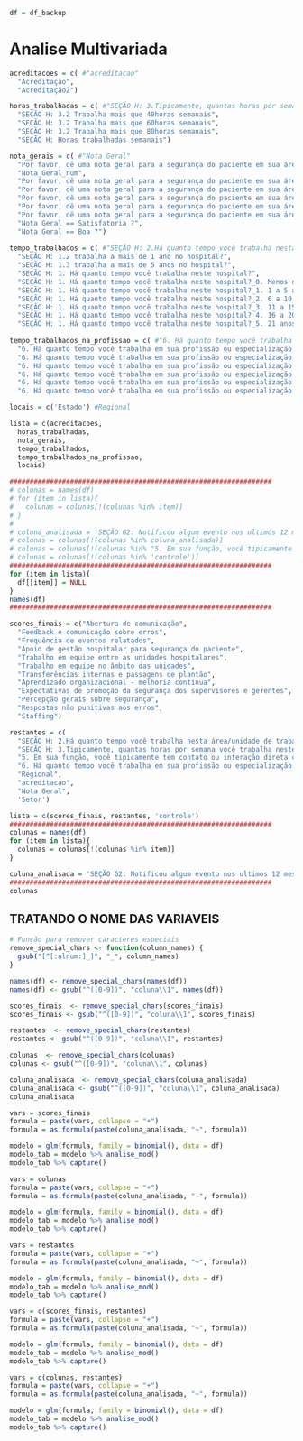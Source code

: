 ```r
df = df_backup
```

# Analise Multivariada

```r
acreditacoes = c( #"acreditacao"
  "Acreditação",
  "Acreditação2")

horas_trabalhadas = c( #"SEÇÃO H: 3.Tipicamente, quantas horas por semana você trabalha neste hospital?",
  "SEÇÃO H: 3.2 Trabalha mais que 40horas semanais",
  "SEÇÃO H: 3.2 Trabalha mais que 60horas semanais",
  "SEÇÃO H: 3.2 Trabalha mais que 80horas semanais",
  "SEÇÃO H: Horas trabalhadas semanais")

nota_gerais = c( #"Nota Geral"
  "Por favor, dê uma nota geral para a segurança do paciente em sua área/unidade de trabalho hospitalar.",
  "Nota_Geral_num",
  "Por favor, dê uma nota geral para a segurança do paciente em sua área/unidade de trabalho hospitalar._Excelente",
  "Por favor, dê uma nota geral para a segurança do paciente em sua área/unidade de trabalho hospitalar._Muito boa",
  "Por favor, dê uma nota geral para a segurança do paciente em sua área/unidade de trabalho hospitalar._Muito ruim",
  "Por favor, dê uma nota geral para a segurança do paciente em sua área/unidade de trabalho hospitalar._Ruim",
  "Por favor, dê uma nota geral para a segurança do paciente em sua área/unidade de trabalho hospitalar._Satisfatória",
  "Nota Geral == Satisfatoria ?",
  "Nota Geral == Boa ?") 
  
tempo_trabalhados = c( #"SEÇÃO H: 2.Há quanto tempo você trabalha nesta área/unidade de trabalho hospitalar?",
  "SEÇÃO H: 1.2 trabalha a mais de 1 ano no hospital?",
  "SEÇÃO H: 1.3 trabalha a mais de 5 anos no hospital?",
  "SEÇÃO H: 1. Há quanto tempo você trabalha neste hospital?",
  "SEÇÃO H: 1. Há quanto tempo você trabalha neste hospital?_0. Menos de 1 ano",
  "SEÇÃO H: 1. Há quanto tempo você trabalha neste hospital?_1. 1 a 5 anos",
  "SEÇÃO H: 1. Há quanto tempo você trabalha neste hospital?_2. 6 a 10 anos",
  "SEÇÃO H: 1. Há quanto tempo você trabalha neste hospital?_3. 11 a 15 anos",
  "SEÇÃO H: 1. Há quanto tempo você trabalha neste hospital?_4. 16 a 20 anos",
  "SEÇÃO H: 1. Há quanto tempo você trabalha neste hospital?_5. 21 anos ou mais")
  
tempo_trabalhados_na_profissao = c( #"6. Há quanto tempo você trabalha em sua profissão ou especialização atual?",
  "6. Há quanto tempo você trabalha em sua profissão ou especialização atual?_0. Menos de 1 ano",
  "6. Há quanto tempo você trabalha em sua profissão ou especialização atual?_1. 1 a 5 anos",
  "6. Há quanto tempo você trabalha em sua profissão ou especialização atual?_2. 6 a 10 anos",
  "6. Há quanto tempo você trabalha em sua profissão ou especialização atual?_3. 11 a 15 anos",
  "6. Há quanto tempo você trabalha em sua profissão ou especialização atual?_4. 16 a 20 anos",
  "6. Há quanto tempo você trabalha em sua profissão ou especialização atual?_5. 21 anos ou mais")

locais = c('Estado') #Regional

lista = c(acreditacoes,
  horas_trabalhadas,
  nota_gerais,
  tempo_trabalhados,
  tempo_trabalhados_na_profissao,
  locais)

#################################################################
# colunas = names(df)
# for (item in lista){
#   colunas = colunas[!(colunas %in% item)]
# }
# 
# coluna_analisada = 'SEÇÃO G2: Notificou algum evento nos ultimos 12 meses'
# colunas = colunas[!(colunas %in% coluna_analisada)]
# colunas = colunas[!(colunas %in% "5. Em sua função, você tipicamente tem contato ou interação direta com os pacientes?" )]
# colunas = colunas[!(colunas %in% 'controle')]
#################################################################
for (item in lista){
  df[[item]] = NULL
}
names(df)
#################################################################
```

```r
scores_finais = c("Abertura de comunicação",
  "Feedback e comunicação sobre erros",
  "Frequência de eventos relatados",
  "Apoio de gestão hospitalar para segurança do paciente",
  "Trabalho em equipe entre as unidades hospitalares",
  "Trabalho em equipe no âmbito das unidades",
  "Transferências internas e passagens de plantão",
  "Aprendizado organizacional - melhoria contínua",
  "Expectativas de promoção da segurança dos supervisores e gerentes",
  "Percepção gerais sobre segurança",
  "Respostas não punitivas aos erros",
  "Staffing")

restantes = c(
  "SEÇÃO H: 2.Há quanto tempo você trabalha nesta área/unidade de trabalho hospitalar?",
  "SEÇÃO H: 3.Tipicamente, quantas horas por semana você trabalha neste hospital?",
  "5. Em sua função, você tipicamente tem contato ou interação direta com os pacientes?",
  "6. Há quanto tempo você trabalha em sua profissão ou especialização atual?",
  "Regional",
  "acreditacao",
  "Nota Geral",
  'Setor')

lista = c(scores_finais, restantes, 'controle')
#################################################################
colunas = names(df)
for (item in lista){
  colunas = colunas[!(colunas %in% item)]
}

coluna_analisada = 'SEÇÃO G2: Notificou algum evento nos ultimos 12 meses'
#################################################################
colunas

```

## TRATANDO O NOME DAS VARIAVEIS


```r
# Função para remover caracteres especiais
remove_special_chars <- function(column_names) {
  gsub("[^[:alnum:]_]", "_", column_names)
}

names(df) <- remove_special_chars(names(df))
names(df) <- gsub("^([0-9])", "coluna\\1", names(df))

scores_finais  <- remove_special_chars(scores_finais)
scores_finais <- gsub("^([0-9])", "coluna\\1", scores_finais)

restantes  <- remove_special_chars(restantes)
restantes <- gsub("^([0-9])", "coluna\\1", restantes)

colunas  <- remove_special_chars(colunas)
colunas <- gsub("^([0-9])", "coluna\\1", colunas)

coluna_analisada  <- remove_special_chars(coluna_analisada)
coluna_analisada <- gsub("^([0-9])", "coluna\\1", coluna_analisada)
coluna_analisada

```


```r
vars = scores_finais
formula = paste(vars, collapse = "+")
formula = as.formula(paste(coluna_analisada, "~", formula))

modelo = glm(formula, family = binomial(), data = df)
modelo_tab = modelo %>% analise_mod()
modelo_tab %>% capture()
```

```r
vars = colunas
formula = paste(vars, collapse = "+")
formula = as.formula(paste(coluna_analisada, "~", formula))

modelo = glm(formula, family = binomial(), data = df)
modelo_tab = modelo %>% analise_mod()
modelo_tab %>% capture()
```

```r
vars = restantes
formula = paste(vars, collapse = "+")
formula = as.formula(paste(coluna_analisada, "~", formula))

modelo = glm(formula, family = binomial(), data = df)
modelo_tab = modelo %>% analise_mod()
modelo_tab %>% capture()
```

```r
vars = c(scores_finais, restantes)
formula = paste(vars, collapse = "+")
formula = as.formula(paste(coluna_analisada, "~", formula))

modelo = glm(formula, family = binomial(), data = df)
modelo_tab = modelo %>% analise_mod()
modelo_tab %>% capture()
```

```r
vars = c(colunas, restantes)
formula = paste(vars, collapse = "+")
formula = as.formula(paste(coluna_analisada, "~", formula))

modelo = glm(formula, family = binomial(), data = df)
modelo_tab = modelo %>% analise_mod()
modelo_tab %>% capture()
```

